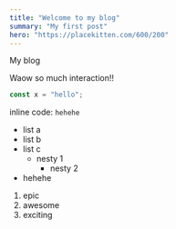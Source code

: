 ```yaml
---
title: "Welcome to my blog"
summary: "My first post"
hero: "https://placekitten.com/600/200"
---
```



My blog

<SolidComponent client:load />

Waow so much interaction!!

```js
const x = "hello";
```

inline code: `hehehe`

- list a
- list b
- list c
  - nesty 1
    - nesty 2
- hehehe

1. epic
2. awesome
3. exciting
